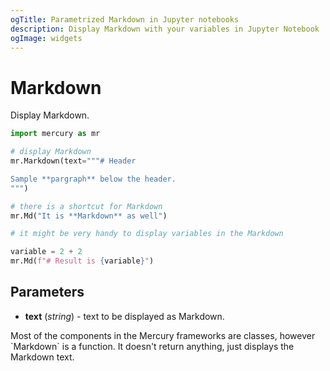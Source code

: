 ```yaml
---
ogTitle: Parametrized Markdown in Jupyter notebooks
description: Display Markdown with your variables in Jupyter Notebook
ogImage: widgets
---
```


# Markdown

Display Markdown.

```python
import mercury as mr

# display Markdown
mr.Markdown(text="""# Header

Sample **pargraph** below the header.
""")

# there is a shortcut for Markdown
mr.Md("It is **Markdown** as well")

# it might be very handy to display variables in the Markdown

variable = 2 + 2
mr.Md(f"# Result is {variable}")
```

## Parameters

- **text** (_string_) - text to be displayed as Markdown.


<Callout type="info">
Most of the components in the Mercury frameworks are classes, however `Markdown` is a function. It doesn't return anything, just displays the Markdown text.
</Callout>
